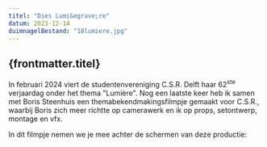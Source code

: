 ```yaml
---
titel: "Dies Lumi&egrave;re"
datum: 2023-12-14
duimnagelBestand: "18lumiere.jpg"
---
```



## {frontmatter.titel}

In februari 2024 viert de studentenvereniging C.S.R. Delft haar 62<sup>ste</sup> verjaardag onder het thema "Lumi&egrave;re". Nog een laatste keer heb ik samen met Boris Steenhuis een themabekendmakingsfilmpje gemaakt voor C.S.R., waarbij Boris zich meer richtte op camerawerk en ik op props, setontwerp, montage en vfx.

<Youtube titel="DiesCiefilmpje" youtubeId="-mEqkoSjM4s" />

In dit filmpje nemen we je mee achter de schermen van deze productie:
<Youtube titel="making-of" youtubeId="Nz1sXrI7chU" />
